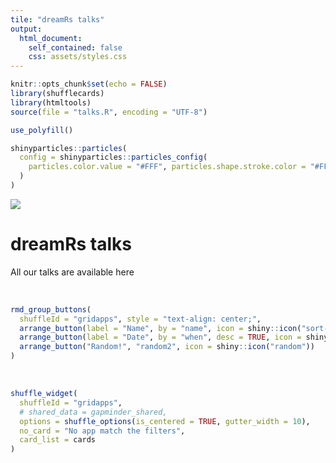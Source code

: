 ```yaml
---
tile: "dreamRs talks"
output:
  html_document:
    self_contained: false
    css: assets/styles.css
---
```


<head>
  <title>dreamRs talks</title>
</head>


```r
knitr::opts_chunk$set(echo = FALSE)
library(shufflecards)
library(htmltools)
source(file = "talks.R", encoding = "UTF-8")
```


```r
use_polyfill()
```


```r
shinyparticles::particles(
  config = shinyparticles::particles_config(
    particles.color.value = "#FFF", particles.shape.stroke.color = "#FFF", particles.line_linked.color = "#FFF"
  )
)
```


<a href="https://www.dreamrs.fr/" target = "_blank">
<img src="assets/logo_dreamRs_couleur_blanc.png" class="logo"></img>
</a>
<h1 class="title">dreamRs talks</h1>

<p class="center">All our talks are available here</p>


<br/>

```r
rmd_group_buttons(
  shuffleId = "gridapps", style = "text-align: center;",
  arrange_button(label = "Name", by = "name", icon = shiny::icon("sort-alpha-asc")),
  arrange_button(label = "Date", by = "when", desc = TRUE, icon = shiny::icon("sort-numeric-desc")),
  arrange_button("Random!", "random2", icon = shiny::icon("random"))
)
```

<br/>

```r
shuffle_widget(
  shuffleId = "gridapps",
  # shared_data = gapminder_shared,
  options = shuffle_options(is_centered = TRUE, gutter_width = 10),
  no_card = "No app match the filters",
  card_list = cards
)
```

